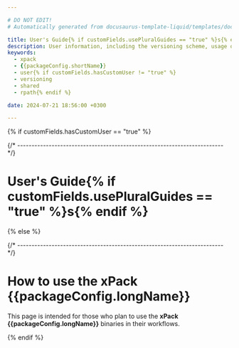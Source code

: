 ```yaml
---

# DO NOT EDIT!
# Automatically generated from docusaurus-template-liquid/templates/docusaurus.

title: User's Guide{% if customFields.usePluralGuides == "true" %}s{% endif %}
description: User information, including the versioning scheme, usage of shared libraries, and RPATH configuration on GNU/Linux.
keywords:
  - xpack
  - {{packageConfig.shortName}}
  - user{% if customFields.hasCustomUser != "true" %}
  - versioning
  - shared
  - rpath{% endif %}

date: 2024-07-21 18:56:00 +0300

---
```


{% if customFields.hasCustomUser == "true" %}


{/* ------------------------------------------------------------------------ */}

# User's Guide{% if customFields.usePluralGuides == "true" %}s{% endif %}

<CustomUser />

{% else %}



{/* ------------------------------------------------------------------------ */}

# How to use the xPack {{packageConfig.longName}}

This page is intended for those who plan
to use the **xPack {{packageConfig.longName}}** binaries in their workflows.

<More/>

<Versioning/>

<LibrariesAndRpath/>

<UseInTesting/>

{% endif %}
